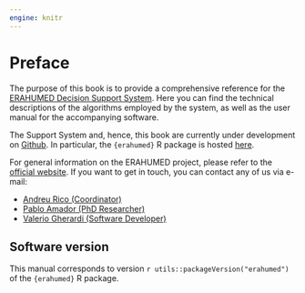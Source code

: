 ```yaml
---
engine: knitr
---
```


# Preface {#sec-preface .unnumbered}

The purpose of this book is to provide a comprehensive reference for the [ERAHUMED Decision Support System](https://www.erahumed.com/decision-support-system/). Here you can find the technical descriptions of the algorithms employed by the system, as well as the user manual for the accompanying software.

The Support System and, hence, this book are currently under development on [Github](https://github.com/erahumed). In particular, the `{erahumed}` R package is hosted [here](https://github.com/erahumed/erahumed).

For general information on the ERAHUMED project, please refer to the [official website](https://www.erahumed.com/). If you want to get in touch, you can contact any of us via e-mail:

-   [Andreu Rico (Coordinator)](mailto:andreu.rico@uv.es)
-   [Pablo Amador (PhD Researcher)](mailto:pamadorc@gmail.com)
-   [Valerio Gherardi (Software Developer)](mailto:vgherard840@gmail.com)

## Software version {.unnumbered}

This manual corresponds to version `r utils::packageVersion("erahumed")` of the `{erahumed}` R package.
